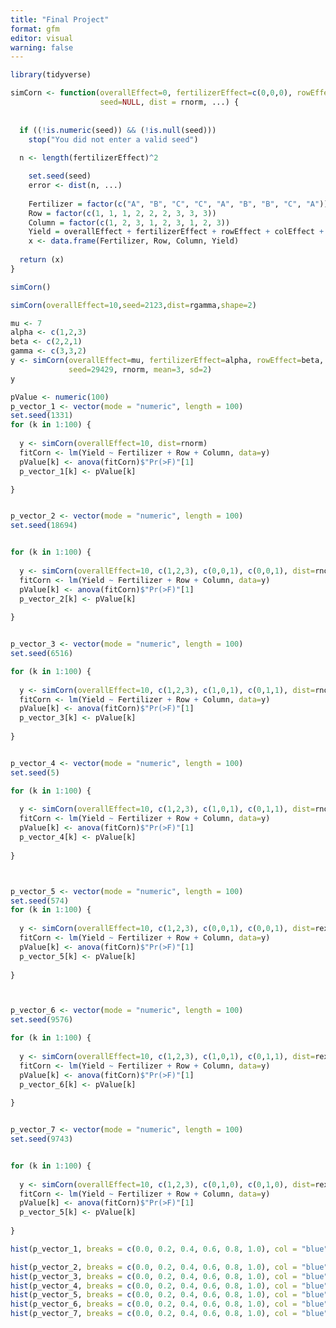 ```yaml
---
title: "Final Project"
format: gfm
editor: visual
warning: false
---
```


```r
library(tidyverse)

```

```r

simCorn <- function(overallEffect=0, fertilizerEffect=c(0,0,0), rowEffect=c(0,0,0), colEffect=c(0,0,0),
                    seed=NULL, dist = rnorm, ...) {
  
  
  if ((!is.numeric(seed)) && (!is.null(seed))) 
    stop("You did not enter a valid seed")
  
  n <- length(fertilizerEffect)^2

    set.seed(seed)
    error <- dist(n, ...)
    
    Fertilizer = factor(c("A", "B", "C", "C", "A", "B", "B", "C", "A"))
    Row = factor(c(1, 1, 1, 2, 2, 2, 3, 3, 3))
    Column = factor(c(1, 2, 3, 1, 2, 3, 1, 2, 3))
    Yield = overallEffect + fertilizerEffect + rowEffect + colEffect + error
    x <- data.frame(Fertilizer, Row, Column, Yield)
  
  return (x)
}
```

```r
simCorn()
```

```r
simCorn(overallEffect=10,seed=2123,dist=rgamma,shape=2)

```

```r
mu <- 7
alpha <- c(1,2,3)
beta <- c(2,2,1)
gamma <- c(3,3,2)
y <- simCorn(overallEffect=mu, fertilizerEffect=alpha, rowEffect=beta, colEffect=gamma,
             seed=29429, rnorm, mean=3, sd=2)
y

```

```r
pValue <- numeric(100)
p_vector_1 <- vector(mode = "numeric", length = 100)
set.seed(1331)
for (k in 1:100) { 
  
  y <- simCorn(overallEffect=10, dist=rnorm)
  fitCorn <- lm(Yield ~ Fertilizer + Row + Column, data=y)
  pValue[k] <- anova(fitCorn)$"Pr(>F)"[1]
  p_vector_1[k] <- pValue[k]

}


p_vector_2 <- vector(mode = "numeric", length = 100)
set.seed(18694)


for (k in 1:100) { 
  
  y <- simCorn(overallEffect=10, c(1,2,3), c(0,0,1), c(0,0,1), dist=rnorm)
  fitCorn <- lm(Yield ~ Fertilizer + Row + Column, data=y)
  pValue[k] <- anova(fitCorn)$"Pr(>F)"[1]
  p_vector_2[k] <- pValue[k]
  
}


p_vector_3 <- vector(mode = "numeric", length = 100)
set.seed(6516)

for (k in 1:100) { 
  
  y <- simCorn(overallEffect=10, c(1,2,3), c(1,0,1), c(0,1,1), dist=rnorm)
  fitCorn <- lm(Yield ~ Fertilizer + Row + Column, data=y)
  pValue[k] <- anova(fitCorn)$"Pr(>F)"[1]
  p_vector_3[k] <- pValue[k]
  
}


p_vector_4 <- vector(mode = "numeric", length = 100)
set.seed(5)

for (k in 1:100) { 
  
  y <- simCorn(overallEffect=10, c(1,2,3), c(1,0,1), c(0,1,1), dist=rnorm)
  fitCorn <- lm(Yield ~ Fertilizer + Row + Column, data=y)
  pValue[k] <- anova(fitCorn)$"Pr(>F)"[1]
  p_vector_4[k] <- pValue[k]
  
}



p_vector_5 <- vector(mode = "numeric", length = 100)
set.seed(574)
for (k in 1:100) { 
  
  y <- simCorn(overallEffect=10, c(1,2,3), c(0,0,1), c(0,0,1), dist=rexp)
  fitCorn <- lm(Yield ~ Fertilizer + Row + Column, data=y)
  pValue[k] <- anova(fitCorn)$"Pr(>F)"[1]
  p_vector_5[k] <- pValue[k]
  
}



p_vector_6 <- vector(mode = "numeric", length = 100)
set.seed(9576)

for (k in 1:100) { 
  
  y <- simCorn(overallEffect=10, c(1,2,3), c(1,0,1), c(0,1,1), dist=rexp)
  fitCorn <- lm(Yield ~ Fertilizer + Row + Column, data=y)
  pValue[k] <- anova(fitCorn)$"Pr(>F)"[1]
  p_vector_6[k] <- pValue[k]
  
}


p_vector_7 <- vector(mode = "numeric", length = 100)
set.seed(9743)


for (k in 1:100) { 
  
  y <- simCorn(overallEffect=10, c(1,2,3), c(0,1,0), c(0,1,0), dist=rexp)
  fitCorn <- lm(Yield ~ Fertilizer + Row + Column, data=y)
  pValue[k] <- anova(fitCorn)$"Pr(>F)"[1]
  p_vector_5[k] <- pValue[k]
  
}

```

```r
hist(p_vector_1, breaks = c(0.0, 0.2, 0.4, 0.6, 0.8, 1.0), col = "blue", )

hist(p_vector_2, breaks = c(0.0, 0.2, 0.4, 0.6, 0.8, 1.0), col = "blue", )
hist(p_vector_3, breaks = c(0.0, 0.2, 0.4, 0.6, 0.8, 1.0), col = "blue", )
hist(p_vector_4, breaks = c(0.0, 0.2, 0.4, 0.6, 0.8, 1.0), col = "blue", )
hist(p_vector_5, breaks = c(0.0, 0.2, 0.4, 0.6, 0.8, 1.0), col = "blue", )
hist(p_vector_6, breaks = c(0.0, 0.2, 0.4, 0.6, 0.8, 1.0), col = "blue", )
hist(p_vector_7, breaks = c(0.0, 0.2, 0.4, 0.6, 0.8, 1.0), col = "blue", )

```

